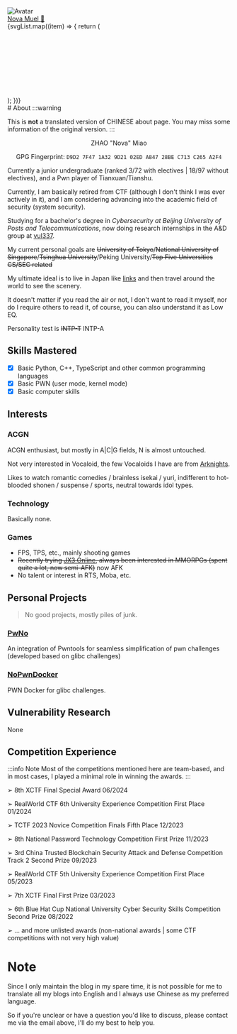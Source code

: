 
<div style={{ display: "flex", alignItems: "center", flexDirection: "column" }}>
  <div style={{ height: "160px", width: "160px", textAlign: "center" }}>
    <img
      src="https://avatars.githubusercontent.com/u/68760718?v=4"
      className={style["avatar"]}
      alt="Avatar"
    />
  </div>
  <div
    style={{
      marginTop: "16px",
      fontWeight: "bold",
      fontSize: "36px",
      color: "var(--ifm-link-color)",
    }}
  >
    <a href="mailto:muel@nova.gal">
      <span>Nova Muel</span>
      <span style={{ fontSize: "16px" }}>📧</span>
    </a>
  </div>
  <div className={style["socialMediaList"]}>
    {svgList.map((item) => {
      return (
        <div key={item.title}>
          <Svg {...item} />
        </div>
      );
    })}
  </div>
</div>
# About :::warning

This is **not** a translated version of CHINESE about page. You may miss some information of the original version.
:::

<div align='center'>
ZHAO "Nova" Miao

GPG Fingerprint: `D9D2 7F47 1A32 9D21 02ED A847 28BE C713 C265 A2F4`

</div>

Currently a junior undergraduate (ranked 3/72 with electives | 18/97 without electives), and a Pwn player of Tianxuan/Tianshu.

Currently, I am basically retired from CTF (although I don't think I was ever actively in it), and I am considering advancing into the academic field of security (system security).

Studying for a bachelor's degree in _Cybersecurity at Beijing University of Posts and Telecommunications_, now doing research internships in the A&D group at [vul337](https://netsec.ccert.edu.cn/chs/vul337).

My current personal goals are ~~University of Tokyo~~/~~National University of Singapore~~/~~Tsinghua University~~/Peking University/~~Top Five Universities CS/SEC related~~

My ultimate ideal is to live in Japan like [links](https://space.bilibili.com/3816626) and then travel around the world to see the scenery.

It doesn't matter if you read the air or not, I don't want to read it myself, nor do I require others to read it, of course, you can also understand it as Low EQ.

Personality test is ~~INTP-T~~ INTP-A

## Skills Mastered

- [x] Basic Python, C++, TypeScript and other common programming languages
- [x] Basic PWN (user mode, kernel mode)
- [x] Basic computer skills

## Interests

### ACGN

ACGN enthusiast, but mostly in A|C|G fields, N is almost untouched.

Not very interested in Vocaloid, the few Vocaloids I have are from [Arknights](https://ak.hypergrph.com/).

Likes to watch romantic comedies / brainless isekai / yuri, indifferent to hot-blooded shonen / suspense / sports, neutral towards idol types.

### Technology

Basically none.

### Games

- FPS, TPS, etc., mainly shooting games
- ~~Recently trying [JX3 Online](https://jx3.xoyo.com), always been interested in MMORPGs (spent quite a lot, now semi-AFK)~~ now AFK
- No talent or interest in RTS, Moba, etc.

## Personal Projects

> No good projects, mostly piles of junk.

### [PwNo](https://github.com/MuelNova/PwNo)

An integration of Pwntools for seamless simplification of pwn challenges (developed based on glibc challenges)

### [NoPwnDocker](https://github.com/MuelNova/PwNo)

PWN Docker for glibc challenges.

## Vulnerability Research

None

## Competition Experience

:::info Note
Most of the competitions mentioned here are team-based, and in most cases, I played a minimal role in winning the awards.
:::

➢ 8th XCTF Final Special Award 06/2024

➢ RealWorld CTF 6th University Experience Competition First Place 01/2024

➢ TCTF 2023 Novice Competition Finals Fifth Place 12/2023

➢ 8th National Password Technology Competition First Prize 11/2023

➢ 3rd China Trusted Blockchain Security Attack and Defense Competition Track 2 Second Prize 09/2023

➢ RealWorld CTF 5th University Experience Competition First Place 05/2023

➢ 7th XCTF Final First Prize 03/2023

➢ 6th Blue Hat Cup National University Cyber Security Skills Competition Second Prize 08/2022

➢ ... and more unlisted awards (non-national awards | some CTF competitions with not very high value)

# Note

Since I only maintain the blog in my spare time, it is not possible for me to translate all my blogs into English and I always use Chinese as my preferred language.

So if you're unclear or have a question you'd like to discuss, please contact me via the email above, I'll do my best to help you.
